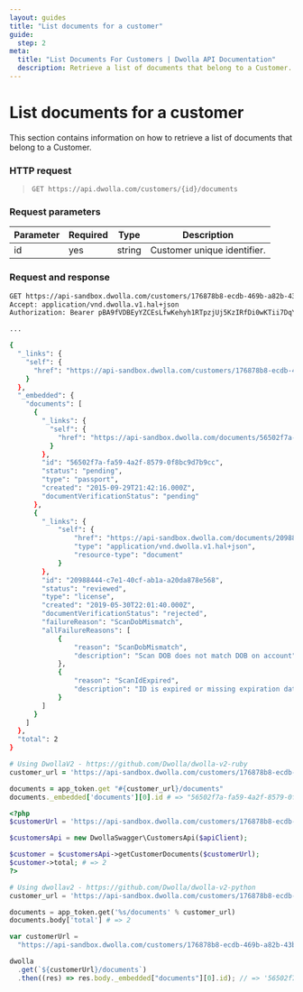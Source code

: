 ```yaml
---
layout: guides
title: "List documents for a customer"
guide:
  step: 2
meta:
  title: "List Documents For Customers | Dwolla API Documentation"
  description: Retrieve a list of documents that belong to a Customer.
---
```


# List documents for a customer

This section contains information on how to retrieve a list of documents that belong to a Customer.

### HTTP request

> `GET https://api.dwolla.com/customers/{id}/documents`

### Request parameters

| Parameter | Required | Type   | Description                 |
| --------- | -------- | ------ | --------------------------- |
| id        | yes      | string | Customer unique identifier. |

### Request and response

```bash
GET https://api-sandbox.dwolla.com/customers/176878b8-ecdb-469b-a82b-43ba5e8704b2/documents
Accept: application/vnd.dwolla.v1.hal+json
Authorization: Bearer pBA9fVDBEyYZCEsLfwKehyh1RTpzjUj5KzIRfDi0wKTii7DqY

...

{
  "_links": {
    "self": {
      "href": "https://api-sandbox.dwolla.com/customers/176878b8-ecdb-469b-a82b-43ba5e8704b2/documents"
    }
  },
  "_embedded": {
    "documents": [
      {
        "_links": {
          "self": {
            "href": "https://api-sandbox.dwolla.com/documents/56502f7a-fa59-4a2f-8579-0f8bc9d7b9cc"
          }
        },
        "id": "56502f7a-fa59-4a2f-8579-0f8bc9d7b9cc",
        "status": "pending",
        "type": "passport",
        "created": "2015-09-29T21:42:16.000Z",
        "documentVerificationStatus": "pending"
      },
      {
        "_links": {
            "self": {
                "href": "https://api-sandbox.dwolla.com/documents/20988444-c7e1-40cf-ab1a-a20da878e568",
                "type": "application/vnd.dwolla.v1.hal+json",
                "resource-type": "document"
            }
        },
        "id": "20988444-c7e1-40cf-ab1a-a20da878e568",
        "status": "reviewed",
        "type": "license",
        "created": "2019-05-30T22:01:40.000Z",
        "documentVerificationStatus": "rejected",
        "failureReason": "ScanDobMismatch",
        "allFailureReasons": [
            {
                "reason": "ScanDobMismatch",
                "description": "Scan DOB does not match DOB on account"
            },
            {
                "reason": "ScanIdExpired",
                "description": "ID is expired or missing expiration date"
            }
        ]
      }
    ]
  },
  "total": 2
}
```

```ruby
# Using DwollaV2 - https://github.com/Dwolla/dwolla-v2-ruby
customer_url = 'https://api-sandbox.dwolla.com/customers/176878b8-ecdb-469b-a82b-43ba5e8704b2'

documents = app_token.get "#{customer_url}/documents"
documents._embedded['documents'][0].id # => "56502f7a-fa59-4a2f-8579-0f8bc9d7b9cc"
```

```php
<?php
$customerUrl = 'https://api-sandbox.dwolla.com/customers/176878b8-ecdb-469b-a82b-43ba5e8704b2';

$customersApi = new DwollaSwagger\CustomersApi($apiClient);

$customer = $customersApi->getCustomerDocuments($customerUrl);
$customer->total; # => 2
?>
```

```python
# Using dwollav2 - https://github.com/Dwolla/dwolla-v2-python
customer_url = 'https://api-sandbox.dwolla.com/customers/176878b8-ecdb-469b-a82b-43ba5e8704b2'

documents = app_token.get('%s/documents' % customer_url)
documents.body['total'] # => 2
```

```javascript
var customerUrl =
  "https://api-sandbox.dwolla.com/customers/176878b8-ecdb-469b-a82b-43ba5e8704b2";

dwolla
  .get(`${customerUrl}/documents`)
  .then((res) => res.body._embedded["documents"][0].id); // => '56502f7a-fa59-4a2f-8579-0f8bc9d7b9cc'
```
